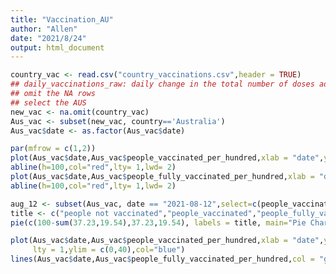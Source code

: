 ```yaml
---
title: "Vaccination_AU"
author: "Allen"
date: "2021/8/24"
output: html_document
---
```


```r
country_vac <- read.csv("country_vaccinations.csv",header = TRUE)
## daily_vaccinations_raw: daily change in the total number of doses administered. It is only calculated for consecutive days. This is a raw measure provided for data checks and transparency, but we strongly recommend that any analysis on daily vaccination rates be conducted using daily_vaccinations instead.
## omit the NA rows
## select the AUS
new_vac <- na.omit(country_vac)
Aus_vac <- subset(new_vac, country=='Australia')
Aus_vac$date <- as.factor(Aus_vac$date)
```

```r
par(mfrow = c(1,2))
plot(Aus_vac$date,Aus_vac$people_vaccinated_per_hundred,xlab = "date",ylab = "people vaccinated per hundred",lty = 1,ylim = c(10,100))
abline(h=100,col="red",lty= 1,lwd= 2)
plot(Aus_vac$date,Aus_vac$people_fully_vaccinated_per_hundred,xlab = "date",ylab = "people fully vaccinated per hundred",lty = 1,ylim = c(0,100))
abline(h=100,col="red",lty= 1,lwd= 2)
```


```r
aug_12 <- subset(Aus_vac, date == "2021-08-12",select=c(people_vaccinated_per_hundred,people_fully_vaccinated_per_hundred))
title <- c("people not vaccinated","people_vaccinated","people_fully_vaccinated")
pie(c(100-sum(37.23,19.54),37.23,19.54), labels = title, main="Pie Chart of 8.12 vaccinations")
```

```r
plot(Aus_vac$date,Aus_vac$people_vaccinated_per_hundred,xlab = "date",ylab = "people vaccinated per hundred",
     lty = 1,ylim = c(0,40),col="blue")
lines(Aus_vac$date,Aus_vac$people_fully_vaccinated_per_hundred,col = "green")
```
